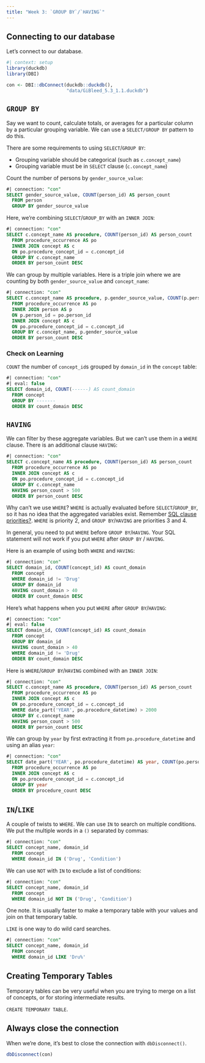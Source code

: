 ```yaml
---
title: "Week 3: `GROUP BY`/`HAVING`"
---
```


## Connecting to our database

Let's connect to our database.

```r
#| context: setup
library(duckdb)
library(DBI)

con <- DBI::dbConnect(duckdb::duckdb(), 
                      "data/GiBleed_5.3_1.1.duckdb")
```

## `GROUP BY`

Say we want to count, calculate totals, or averages for a particular column by a particular grouping variable. We can use a `SELECT/GROUP BY` pattern to do this.

There are some requirements to using `SELECT`/`GROUP BY`:

- Grouping variable should be categorical (such as `c.concept_name`)
- Grouping variable must be in `SELECT` clause (`c.concept_name`)

Count the number of persons by `gender_source_value`:

```sql
#| connection: "con"
SELECT gender_source_value, COUNT(person_id) AS person_count
  FROM person
  GROUP BY gender_source_value
```

Here, we're combining `SELECT`/`GROUP_BY` with an `INNER JOIN`:

```sql
#| connection: "con"
SELECT c.concept_name AS procedure, COUNT(person_id) AS person_count
  FROM procedure_occurrence AS po
  INNER JOIN concept AS c
  ON po.procedure_concept_id = c.concept_id
  GROUP BY c.concept_name
  ORDER BY person_count DESC
```
We can group by multiple variables. Here is a triple join where we are counting by both `gender_source_value` and `concept_name`:

```sql
#| connection: "con"
SELECT c.concept_name AS procedure, p.gender_source_value, COUNT(p.person_id) AS person_count
  FROM procedure_occurrence AS po
  INNER JOIN person AS p
  ON p.person_id = po.person_id
  INNER JOIN concept AS c
  ON po.procedure_concept_id = c.concept_id
  GROUP BY c.concept_name, p.gender_source_value
  ORDER BY person_count DESC
```

### Check on Learning

`COUNT` the number of `concept_id`s grouped by `domain_id` in the `concept` table:

```sql
#| connection: "con"
#| eval: false
SELECT domain_id, COUNT(------) AS count_domain
  FROM concept
  GROUP BY -------
  ORDER BY count_domain DESC
```


## `HAVING`

We can filter by these aggregate variables. But we can't use them in a `WHERE` clause. There is an additional clause `HAVING`:

```sql
#| connection: "con"
SELECT c.concept_name AS procedure, COUNT(person_id) AS person_count
  FROM procedure_occurrence AS po
  INNER JOIN concept AS c
  ON po.procedure_concept_id = c.concept_id
  GROUP BY c.concept_name
  HAVING person_count > 500
  ORDER BY person_count DESC
```

Why can't we use `WHERE`? `WHERE` is actually evaluated before `SELECT`/`GROUP_BY`, so it has no idea that the aggregated variables exist. Remember [SQL clause priorities?](https://intro-sql-fh.netlify.app/concepts.html#what-is-sql). `WHERE` is priority 2, and `GROUP BY`/`HAVING` are priorities 3 and 4.

In general, you need to put `WHERE` before `GROUP BY`/`HAVING`. Your SQL statement will not work if you put `WHERE` after `GROUP BY` / `HAVING`.

Here is an example of using both `WHERE` and `HAVING`:

```sql
#| connection: "con"
SELECT domain_id, COUNT(concept_id) AS count_domain
  FROM concept
  WHERE domain_id != 'Drug'
  GROUP BY domain_id
  HAVING count_domain > 40
  ORDER BY count_domain DESC
```

Here's what happens when you put `WHERE` after `GROUP BY`/`HAVING`:

```sql
#| connection: "con"
#| eval: false
SELECT domain_id, COUNT(concept_id) AS count_domain
  FROM concept
  GROUP BY domain_id
  HAVING count_domain > 40
  WHERE domain_id != 'Drug'
  ORDER BY count_domain DESC
```
Here is `WHERE`/`GROUP BY`/`HAVING` combined with an `INNER JOIN`:

```sql
#| connection: "con"
SELECT c.concept_name AS procedure, COUNT(person_id) AS person_count
  FROM procedure_occurrence AS po
  INNER JOIN concept AS c
  ON po.procedure_concept_id = c.concept_id
  WHERE date_part('YEAR', po.procedure_datetime) > 2000
  GROUP BY c.concept_name
  HAVING person_count > 500
  ORDER BY person_count DESC
```

We can group by `year` by first extracting it from `po.procedure_datetime` and using an alias `year`:

```sql
#| connection: "con"
SELECT date_part('YEAR', po.procedure_datetime) AS year, COUNT(po.person_id) AS procedure_count
  FROM procedure_occurrence AS po
  INNER JOIN concept AS c
  ON po.procedure_concept_id = c.concept_id
  GROUP BY year
  ORDER BY procedure_count DESC
```

## `IN`/`LIKE`

A couple of twists to `WHERE`. We can use `IN` to search on multiple conditions. We put the multiple words in a `()` separated by commas:

```sql
#| connection: "con"
SELECT concept_name, domain_id 
  FROM concept
  WHERE domain_id IN ('Drug', 'Condition')
```
We can use `NOT` with `IN` to exclude a list of conditions:

```sql
#| connection: "con"
SELECT concept_name, domain_id 
  FROM concept
  WHERE domain_id NOT IN ('Drug', 'Condition')
```

One note. It is usually faster to make a temporary table with your values and join on that temporary table. 

`LIKE` is one way to do wild card searches.

```sql
#| connection: "con"
SELECT concept_name, domain_id 
  FROM concept
  WHERE domain_id LIKE 'Dru%'
```

## Creating Temporary Tables

Temporary tables can be very useful when you are trying to merge on a list of concepts, or for storing intermediate results.

`CREATE TEMPORARY TABLE`.

## Always close the connection

When we're done, it's best to close the connection with `dbDisconnect()`. 

```r
dbDisconnect(con)
```
